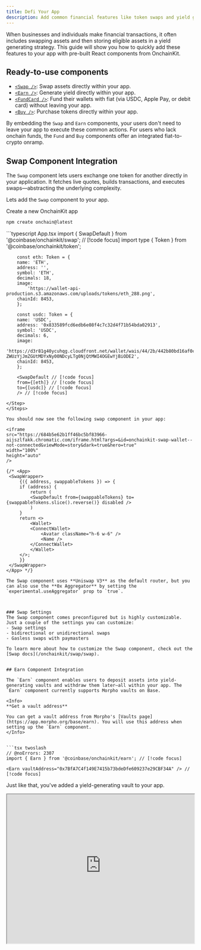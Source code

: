 ```yaml
---
title: Defi Your App
description: Add common financial features like token swaps and yield generating strategies to your app with pre-built React components from OnchainKit.q
---
```



When businesses and individuals make financial transactions, it often includes swapping assets and then storing eligible assets in a yield generating strategy. This guide will show you how to quickly add these features to your app with pre-built React components from OnchainKit.

## Ready-to-use components
- [`<Swap />`](/onchainkit/swap/swap): Swap assets directly within your app.
- [`<Earn />`](/onchainkit/earn/earn): Generate yield directly within your app.
- [`<FundCard />`](/onchainkit/fund/fund-card): Fund their wallets with fiat (via USDC, Apple Pay, or debit card) without leaving your app.
- [`<Buy />`](/onchainkit/buy/buy): Purchase tokens directly within your app.


By embedding the `Swap` and `Earn` components, your users don't need to leave your app to execute these common actions. For users who lack onchain funds, the `Fund` and `Buy` components offer an integrated fiat-to-crypto onramp.


## Swap Component Integration

The `Swap` component lets users exchange one token for another directly in your application. It fetches live quotes, builds transactions, and executes swaps—abstracting the underlying complexity.

Lets add the `Swap` component to your app.

<Steps>
  <Step title="Install and Configure OnchainKit">
  Create a new OnchainKit app

  ```bash Terminal
  npm create onchain@latest
  ```
  </Step>
  <Step title="Import and Render the Swap Component">
       ```typescript App.tsx
        import { SwapDefault } from '@coinbase/onchainkit/swap'; // [!code focus]
        import type { Token } from '@coinbase/onchainkit/token';

        const eth: Token = {
        name: 'ETH',
        address: '',
        symbol: 'ETH',
        decimals: 18,
        image:
            'https://wallet-api-production.s3.amazonaws.com/uploads/tokens/eth_288.png',
        chainId: 8453,
        };

        const usdc: Token = {
        name: 'USDC',
        address: '0x833589fcd6edb6e08f4c7c32d4f71b54bda02913',
        symbol: 'USDC',
        decimals: 6,
        image:
            'https://d3r81g40ycuhqg.cloudfront.net/wallet/wais/44/2b/442b80bd16af0c0d9b22e03a16753823fe826e5bfd457292b55fa0ba8c1ba213-ZWUzYjJmZGUtMDYxNy00NDcyLTg0NjQtMWI4OGEwYjBiODE2',
        chainId: 8453,
        };

        <SwapDefault // [!code focus]
        from={[eth]} // [!code focus]
        to={[usdc]} // [!code focus]
        /> // [!code focus]
   ```
  </Step>
</Steps>

You should now see the following swap component in your app:

<iframe
  src="https://684b5e62b1ff46bc5bf83966-aijszlfakk.chromatic.com/iframe.html?args=&id=onchainkit-swap-wallet--not-connected&viewMode=story&dark=true&hero=true"
  width="100%"
  height="auto"
/>

{/* <App>
    <SwapWrapper>
        {({ address, swappableTokens }) => {
        if (address) {
            return (
            <SwapDefault from={swappableTokens} to={swappableTokens.slice().reverse()} disabled />
            )
        }
        return <>
            <Wallet>
            <ConnectWallet>
                <Avatar className="h-6 w-6" />
                <Name />
            </ConnectWallet>
            </Wallet>
        </>;
        }}
    </SwapWrapper>
</App> */}

The Swap component uses **Uniswap V3** as the default router, but you can also use the **0x Aggregator** by setting the `experimental.useAggregator` prop to `true`.



### Swap Settings
The Swap component comes preconfigured but is highly customizable. Just a couple of the settings you can customize:
- Swap settings
- bidirectional or unidirectional swaps
- Gasless swaps with paymasters

To learn more about how to customize the Swap component, check out the [Swap docs](/onchainkit/swap/swap).


## Earn Component Integration

The `Earn` component enables users to deposit assets into yield-generating vaults and withdraw them later—all within your app. The `Earn` component currently supports Morpho vaults on Base.

<Info>
**Get a vault address**

You can get a vault address from Morpho's [Vaults page](https://app.morpho.org/base/earn). You will use this address when setting up the `Earn` component.
</Info>


```tsx twoslash
// @noErrors: 2307
import { Earn } from '@coinbase/onchainkit/earn'; // [!code focus]

<Earn vaultAddress="0x7BfA7C4f149E7415b73bdeDfe609237e29CBF34A" /> // [!code focus]
```

Just like that, you've added a yield-generating vault to your app.

<iframe
  src="https://684b5e62b1ff46bc5bf83966-aijszlfakk.chromatic.com/iframe.html?args=&id=onchainkit-earn--main&viewMode=story&dark=true&hero=true"
  width="100%"
  height="400px"
/>

{/* <EarnMain /> */}

### Advanced Customizations
Similar to the Swap component, the Earn component is highly customizable. Lets customize our component to include custom deposit buttons for a streamlined user experience.

- `useEarnContext` to access the component's context values, `EarnDeposit` and `EarnDetails`
- `DepositButton` to render custom deposit buttons

<CodeGroup>
```tsx index.tsx
// @noErrors: 2307
import { Earn, useEarnContext } from '@coinbase/onchainkit/earn';
import { CustomDepositButtons } from '@/custom-deposit-buttons';

  <Earn vaultAddress="0x7BfA7C4f149E7415b73bdeDfe609237e29CBF34A">
      <CustomDepositButtons />
  </Earn>

```

```tsx custom-deposit-buttons.tsx
import {EarnDetails,
        EarnDeposit,
        useEarnContext,
        DepositButton} from '@coinbase/onchainkit/earn';

const predefinedAmounts = ['0.1', '1', '10'];

function CustomDepositButtons() {
  const { depositAmount, setDepositAmount } = useEarnContext();

  return (
    <EarnDeposit>
      <EarnDetails />
      <div className="grid grid-cols-3 gap-2">
        {predefinedAmounts.map((amount) => {
          const selected = amount === depositAmount;
          return (
            <button
              key={amount}
              type="button"
              onClick={() => setDepositAmount(amount)}
              className={`rounded-md px-4 py-2
              ${selected ? 'bg-[var(--ock-bg-primary)] text-[var(--ock-text-inverse)]'
              : 'bg-[var(--ock-bg-secondary)] text-[var(--ock-text-primary)]'}`}
            >
              {amount}
            </button>
          );
        })}
      </div>
      <DepositButton />
    </EarnDeposit>
  );
}
```
</CodeGroup>

<iframe
  src="https://684b5e62b1ff46bc5bf83966-aijszlfakk.chromatic.com/iframe.html?args=&id=onchainkit-earn--predefined-deposit&viewMode=story&dark=true&hero=true"
  width="100%"
  height="280px"
/>

{/* <PredefinedInputDeposit /> */}

## Onboarding Users in DeFi

In order to leverage the `<FundCard/>` and `<Buy />` components, users need to have funds in their wallet. If user's don't have funds, they'll need to onramp fiat or buy tokens in order to transact. We'll explore two out-of-the-box solutions from OnchainKit below.

The `Fund` component (via `<FundCard />`) offers a complete fiat onramp experience, allowing users to add funds to their wallet directly in your app.  It provides:
- Amount input with fiat/crypto switching
- Payment method selection (Coinbase, Apple Pay, Debit Card)
- Automatic exchange rate updates
- Smart handling of payment method restrictions (based on country and subdivision)

<Tip>
To use the `FundCard` component, you'll need to provide a Client API Key in `OnchainKitProvider`. You can get one following our [Getting Started](/onchainkit/installation/nextjs#get-your-client-api-key) steps.
</Tip>


```tsx App.tsx
import { FundCard } from '@coinbase/onchainkit/fund';

<FundCard
  assetSymbol="ETH"
  country="US"
  currency="USD"
/>;
```

<iframe
  src="https://684b5e62b1ff46bc5bf83966-aijszlfakk.chromatic.com/iframe.html?args=&id=onchainkit-fund-card--default&viewMode=story&dark=true&hero=true"
  width="100%"
  height="370px"
/>

{/* <App>
  <FundWrapper>
    {({ address }) => {
      if (address) {
        return <FundCard assetSymbol="ETH" country="US" currency="USD" />;
      }
      return (
        <>
          <Wallet>
            <ConnectWallet>
              <Avatar className="h-6 w-6" />
              <Name />
            </ConnectWallet>
          </Wallet>
        </>
      );
    }}
  </FundWrapper>
</App> */}

To learn more about the `FundCard` component and its features, check out the [FundCard docs](/onchainkit/fund/fund-card).

## The `Buy` Component

The `Buy` components provide a comprehensive interface for users to purchase [Tokens](/onchainkit/token/types#token).

The `Buy` component supports token swaps from USDC and ETH by default with the option to provide an additional token of choice using the `fromToken` prop. Users are able to purchase tokens using their Coinbase account, Apple Pay, or debit card.

<Note>
This component requires a `projectId` to be set in the `OnchainKitProvider`. You can find your `projectId` on [Coinbase Developer Platform](https://portal.cdp.coinbase.com/products/onchainkit).
</Note>


```tsx twoslash
import { Buy } from '@coinbase/onchainkit/buy'; // [!code focus]
import type { Token } from '@coinbase/onchainkit/token';

export default function BuyComponents() { // [!code focus]
  const degenToken: Token = {
    name: 'DEGEN',
    address: '0x4ed4e862860bed51a9570b96d89af5e1b0efefed',
    symbol: 'DEGEN',
    decimals: 18,
    image:
    'https://d3r81g40ycuhqg.cloudfront.net/wallet/wais/3b/bf/3bbf118b5e6dc2f9e7fc607a6e7526647b4ba8f0bea87125f971446d57b296d2-MDNmNjY0MmEtNGFiZi00N2I0LWIwMTItMDUyMzg2ZDZhMWNm',
    chainId: 8453,
  };

  return ( // [!code focus]
    <Buy toToken={degenToken} /> // [!code focus]
  ) // [!code focus]
} // [!code focus]

```

<iframe
  src="https://684b5e62b1ff46bc5bf83966-aijszlfakk.chromatic.com/iframe.html?args=&id=onchainkit-buy--disabled&viewMode=story&dark=true&hero=true"
  width="100%"
  height="auto"
/>

{/* <App>
  <BuyWrapper>
    {({ address, toToken }) => {
      return (
        <Buy toToken={toToken} disabled />
      )
    }}
  </BuyWrapper>
</App> */}

<Danger>
**Note: This interface is for demonstration purposes only.**

Swap and Onramp flows will execute and work out of the box when you implement the component in your own app.
</Danger>


By combining Swap, Earn, Fund, and Buy with these additional tools, you can quickly build a robust in-app DeFi experience with minimal development overhead. This lets you focus on building your unique value proposition.


## Next Steps

If you're using these components, its likely you'll benefit from the following components:

- [`<Transaction/>`](/onchainkit/transaction/transaction): Provides a high-level transaction interface for executing custom onchain transactions.


- [`<TokenChip/>`](/onchainkit/token/token-chip): Offers utilities for token selection and display, ideal for building wallet-like interfaces.


- [`<WalletIsland/>`](/onchainkit/wallet/wallet-island): An advanced, draggable wallet widget that consolidates wallet management (QR code, buy options, swap, portfolio view) in one interface.


### Go Gasless
For the `<Buy />` and `<Swap/>` components, you can enable gasless transactions by setting the [`isSponsored`](/onchainkit/buy/buy#sponsor-gas-with-paymaster) prop to `true`.
